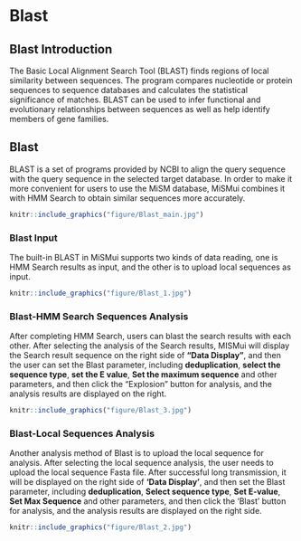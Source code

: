 # Blast
## Blast Introduction

The Basic Local Alignment Search Tool (BLAST) finds regions of local similarity between sequences. The program compares nucleotide or protein sequences to sequence databases and calculates the statistical significance of matches. BLAST can be used to infer functional and evolutionary relationships between sequences as well as help identify members of gene families.

## Blast 
BLAST is a set of programs provided by NCBI to align the query sequence with the query sequence in the selected target database. In order to make it more convenient for users to use the MiSM database, MiSMui combines it with HMM Search to obtain similar sequences more accurately.

```r
knitr::include_graphics("figure/Blast_main.jpg")
```

### Blast Input
The built-in BLAST in MiSMui supports two kinds of data reading, one is HMM Search results as input, and the other is to upload local sequences as input.

```r
knitr::include_graphics("figure/Blast_1.jpg")
```

### Blast-HMM Search Sequences Analysis

After completing HMM Search, users can blast the search results with each other. After selecting the analysis of the Search results, MISMui will display the Search result sequence on the right side of **"Data Display"**, and then the user can set the Blast parameter, including **deduplication**, **select the sequence type**, **set the E value**, **Set the maximum sequence** and other parameters, and then click the "Explosion" button for analysis, and the analysis results are displayed on the right.

```r
knitr::include_graphics("figure/Blast_3.jpg")
```

### Blast-Local Sequences Analysis

Another analysis method of Blast is to upload the local sequence for analysis. After selecting the local sequence analysis, the user needs to upload the local sequence Fasta file. After successful long transmission, it will be displayed on the right side of **'Data Display'**, and then set the Blast parameter, including  **deduplication**, **Select sequence type**, **Set E-value**, **Set Max Sequence** and other parameters, and then click the 'Blast' button for analysis, and the analysis results are displayed on the right side.

```r
knitr::include_graphics("figure/Blast_2.jpg")
```


